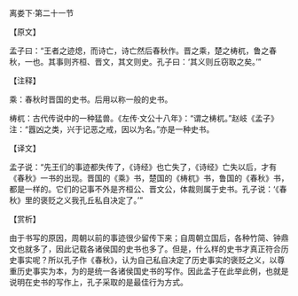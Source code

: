 

离娄下·第二十一节

【原文】

孟子曰：“王者之迹熄，而诗亡，诗亡然后春秋作。晋之乘，楚之梼杌，鲁之春秋，一也。其事则齐桓、晋文，其文则史。孔子曰：‘其义则丘窃取之矣。’”

【注释】

乘：春秋时晋国的史书。后用以称一般的史书。

梼杌：古代传说中的一种猛兽。《左传·文公十八年》：“谓之梼杌。”赵岐《孟子》注：“囂凶之类，兴于记恶之戒，因以为名。”亦是一种史书。

【译文】

孟子说：“先王们的事迹都失传了，《诗经》也亡失了，《诗经》亡失以后，才有《春秋》一书的出现。晋国的《乘》书，楚国的《梼杌》书，鲁国的《春秋》书，都是一样的。它们的记事不外是齐桓公、晋文公，体裁则属于史书。孔子说：‘《春秋》里的褒贬之义我孔丘私自决定了。’”

【赏析】

由于书写的原因，周朝以前的事迹很少留传下来；自周朝立国后，各种竹简、钟鼎文也就多了，因此记载各诸侯国的史书也多了。但是，什么样的史书才真正符合历史事实呢？所以孔子作《春秋》，认为自己私自决定了历史事实的褒贬之义，以尊重历史事实为本，为的是统一各诸侯国史书的写作。因此孟子在此举此例，也就是说明在史书的写作上，孔子采取的是最佳行为方式。

